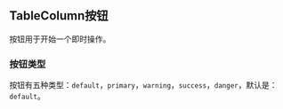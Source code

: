
<Meta
  title="组件/MTableColumn 按钮"
/>

## TableColumn按钮

按钮用于开始一个即时操作。

### 按钮类型

按钮有五种类型：`default`，`primary`，`warning`，`success`，`danger`，默认是：`default`。
